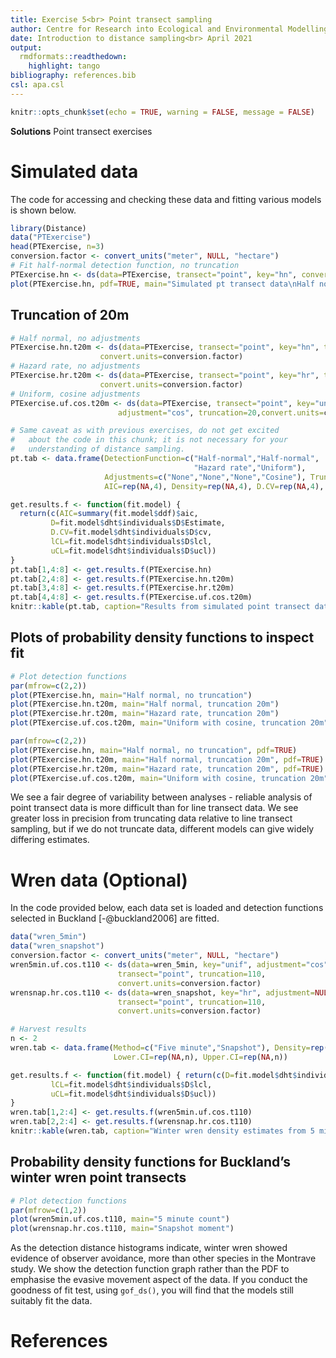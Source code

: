 ---
title: Exercise 5<br> Point transect sampling
author: Centre for Research into Ecological and Environmental Modelling <br> **University of St Andrews**
date: Introduction to distance sampling<br> April 2021
output: 
  rmdformats::readthedown:
    highlight: tango
bibliography: references.bib
csl: apa.csl
---

```{r setup, include=FALSE}
knitr::opts_chunk$set(echo = TRUE, warning = FALSE, message = FALSE)
```

::: {.alert .alert-success}
<strong>Solutions</strong> Point transect exercises
:::

# Simulated data

The code for accessing and checking these data and fitting various models is shown below.

```{r, fig.width=4, fig.height=4, message=FALSE}
library(Distance)
data("PTExercise")
head(PTExercise, n=3)
conversion.factor <- convert_units("meter", NULL, "hectare")
# Fit half-normal detection function, no truncation
PTExercise.hn <- ds(data=PTExercise, transect="point", key="hn", convert.units=conversion.factor)
plot(PTExercise.hn, pdf=TRUE, main="Simulated pt transect data\nHalf normal key function")
```

## Truncation of 20m

```{r, trunc20, message=FALSE}
# Half normal, no adjustments
PTExercise.hn.t20m <- ds(data=PTExercise, transect="point", key="hn", truncation=20,
                    convert.units=conversion.factor)
# Hazard rate, no adjustments
PTExercise.hr.t20m <- ds(data=PTExercise, transect="point", key="hr", truncation=20,
                    convert.units=conversion.factor)
# Uniform, cosine adjustments
PTExercise.uf.cos.t20m <- ds(data=PTExercise, transect="point", key="unif", 
                        adjustment="cos", truncation=20,convert.units=conversion.factor)
```

```{r, echo=F}
# Same caveat as with previous exercises, do not get excited
#   about the code in this chunk; it is not necessary for your 
#   understanding of distance sampling.
pt.tab <- data.frame(DetectionFunction=c("Half-normal","Half-normal",
                                         "Hazard rate","Uniform"), 
                     Adjustments=c("None","None","None","Cosine"), Truncation=c(34.2,20,20,20), 
                     AIC=rep(NA,4), Density=rep(NA,4), D.CV=rep(NA,4), Lower.CI=rep(NA,4), Upper.CI=rep(NA,4))

get.results.f <- function(fit.model) {
  return(c(AIC=summary(fit.model$ddf)$aic,
         D=fit.model$dht$individuals$D$Estimate,
         D.CV=fit.model$dht$individuals$D$cv,
         lCL=fit.model$dht$individuals$D$lcl,
         uCL=fit.model$dht$individuals$D$ucl))
}
pt.tab[1,4:8] <- get.results.f(PTExercise.hn)
pt.tab[2,4:8] <- get.results.f(PTExercise.hn.t20m)
pt.tab[3,4:8] <- get.results.f(PTExercise.hr.t20m)
pt.tab[4,4:8] <- get.results.f(PTExercise.uf.cos.t20m)
knitr::kable(pt.tab, caption="Results from simulated point transect data.", digits=3)
```

## Plots of probability density functions to inspect fit

```{r, echo=FALSE, eval=FALSE}
# Plot detection functions
par(mfrow=c(2,2))
plot(PTExercise.hn, main="Half normal, no truncation")
plot(PTExercise.hn.t20m, main="Half normal, truncation 20m")
plot(PTExercise.hr.t20m, main="Hazard rate, truncation 20m")
plot(PTExercise.uf.cos.t20m, main="Uniform with cosine, truncation 20m")
```

```{r, fig.height=6}
par(mfrow=c(2,2))
plot(PTExercise.hn, main="Half normal, no truncation", pdf=TRUE)
plot(PTExercise.hn.t20m, main="Half normal, truncation 20m", pdf=TRUE)
plot(PTExercise.hr.t20m, main="Hazard rate, truncation 20m", pdf=TRUE)
plot(PTExercise.uf.cos.t20m, main="Uniform with cosine, truncation 20m", pdf=TRUE)
```

We see a fair degree of variability between analyses - reliable analysis of point transect data is more difficult than for line transect data. We see greater loss in precision from truncating data relative to line transect sampling, but if we do not truncate data, different models can give widely differing estimates.

# Wren data (Optional)

In the code provided below, each data set is loaded and detection functions selected in Buckland [-@buckland2006] are fitted.

```{r, echo=T, eval=T}
data("wren_5min")
data("wren_snapshot")
conversion.factor <- convert_units("meter", NULL, "hectare")
wren5min.uf.cos.t110 <- ds(data=wren_5min, key="unif", adjustment="cos", 
                        transect="point", truncation=110, 
                        convert.units=conversion.factor)
wrensnap.hr.cos.t110 <- ds(data=wren_snapshot, key="hr", adjustment=NULL, 
                        transect="point", truncation=110, 
                        convert.units=conversion.factor)
```

```{r, echo=F}
# Harvest results
n <- 2
wren.tab <- data.frame(Method=c("Five minute","Snapshot"), Density=rep(NA,n), 
                       Lower.CI=rep(NA,n), Upper.CI=rep(NA,n))

get.results.f <- function(fit.model) { return(c(D=fit.model$dht$individuals$D$Estimate,
         lCL=fit.model$dht$individuals$D$lcl,
         uCL=fit.model$dht$individuals$D$ucl))
}
wren.tab[1,2:4] <- get.results.f(wren5min.uf.cos.t110)
wren.tab[2,2:4] <- get.results.f(wrensnap.hr.cos.t110)
knitr::kable(wren.tab, caption="Winter wren density estimates from 5 minute counts and snapshot moment.", digits=3)
```

## Probability density functions for Buckland's winter wren point transects

```{r, fig.height=4}
# Plot detection functions
par(mfrow=c(1,2))
plot(wren5min.uf.cos.t110, main="5 minute count")
plot(wrensnap.hr.cos.t110, main="Snapshot moment")
```

As the detection distance histograms indicate, winter wren showed evidence of observer avoidance, more than other species in the Montrave study. We show the detection function graph rather than the PDF to emphasise the evasive movement aspect of the data. If you conduct the goodness of fit test, using `gof_ds()`, you will find that the models still suitably fit the data.

# References
